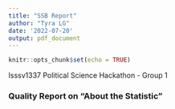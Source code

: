 ```yaml
---
title: "SSB Report"
author: "Tyra LG"
date: '2022-07-20'
output: pdf_document
---
```


```r
knitr::opts_chunk$set(echo = TRUE)
```

Isssv1337 Political Science Hackathon - Group 1


### Quality Report on "About the Statistic"